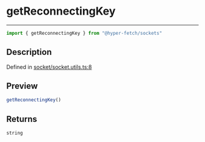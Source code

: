 

# getReconnectingKey

<div class="api-docs__separator" data-reactroot="">

---

</div><div class="api-docs__import" data-reactroot="">

```ts
import { getReconnectingKey } from "@hyper-fetch/sockets"
```

</div><div class="api-docs__section">

## Description

</div><div class="api-docs__description"><span class="api-docs__do-not-parse">



</span></div><p class="api-docs__definition">

Defined in [socket/socket.utils.ts:8](https://github.com/BetterTyped/hyper-fetch/blob/3f01c37e/packages/sockets/src/socket/socket.utils.ts#L8)

</p><div class="api-docs__section">

## Preview

</div><div class="api-docs__preview fn">

```ts
getReconnectingKey()
```

</div><div class="api-docs__section">

## Returns

</div><div class="api-docs__returns">

```ts
string
```

</div>